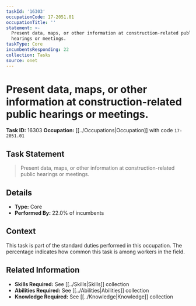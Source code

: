```yaml
---
taskId: '16303'
occupationCode: 17-2051.01
occupationTitle: ''
statement: >-
  Present data, maps, or other information at construction-related public
  hearings or meetings.
taskType: Core
incumbentsResponding: 22
collection: Tasks
source: onet
---
```

# Present data, maps, or other information at construction-related public hearings or meetings.

**Task ID:** 16303
**Occupation:** [[../Occupations|Occupation]] with code `17-2051.01`

## Task Statement

> Present data, maps, or other information at construction-related public hearings or meetings.

## Details

- **Type:** Core
- **Performed By:** 22.0% of incumbents

## Context

This task is part of the standard duties performed in this occupation. The percentage indicates how common this task is among workers in the field.

## Related Information

- **Skills Required:** See [[../Skills|Skills]] collection
- **Abilities Required:** See [[../Abilities|Abilities]] collection
- **Knowledge Required:** See [[../Knowledge|Knowledge]] collection
